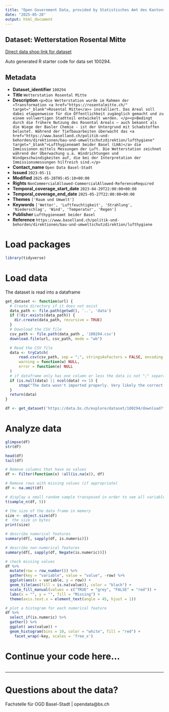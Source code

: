 ```yaml
---
title: "Open Government Data, provided by Statistisches Amt des Kantons Basel-Stadt - Fachstelle OGD"
date: "2025-05-28"
output: html_document
---
```


## Dataset: Wetterstation Rosental Mitte

[Direct data shop link for dataset](https://data.bs.ch/explore/dataset/100294)

Auto generated R starter code for data set 100294.

## Metadata

- **Dataset_identifier** `100294`
- **Title** `Wetterstation Rosental Mitte`
- **Description** `<p>Die Wetterstation wurde im Rahmen der «Transformation <a href="https://rosentalmitte.ch/" target="_blank">Rosental Mitte</a>» installiert. Das Areal soll dabei etappenweise für die Öffentlichkeit zugänglich gemacht und zu einem vollwertigen Stadtteil entwickelt werden. </p><p>Bedingt durch die frühere Nutzung des Rosental Areals – auch bekannt als die Wiege der Basler Chemie - ist der Untergrund mit Schadstoffen belastet. Während der Tiefbauarbeiten überwacht das <a href="https://www.baselland.ch/politik-und-behorden/direktionen/bau-und-umweltschutzdirektion/lufthygiene" target="_blank">Lufthygieneamt beider Basel (LHA)</a> die Immissionen mittels Messungen der Luft. Die Wetterstation zeichnet während der Überwachung u.a. Windrichtungen und Windgeschwindigkeiten auf, die bei der Interpretation der Immissionsmessungen hilfreich sind.</p>`
- **Contact_name** `Open Data Basel-Stadt`
- **Issued** `2023-05-11`
- **Modified** `2025-05-28T05:45:10+00:00`
- **Rights** `NonCommercialAllowed-CommercialAllowed-ReferenceRequired`
- **Temporal_coverage_start_date** `2023-04-29T22:00:00+00:00`
- **Temporal_coverage_end_date** `2025-05-27T22:00:00+00:00`
- **Themes** `['Raum und Umwelt']`
- **Keywords** `['Wetter', 'Luftfeuchtigkeit', 'Strahlung', 'Niederschlag', 'Wind', 'Temperatur', 'Regen']`
- **Publisher** `Lufthygieneamt beider Basel`
- **Reference** `https://www.baselland.ch/politik-und-behorden/direktionen/bau-und-umweltschutzdirektion/lufthygiene`


# Load packages

```r

library(tidyverse)
```

# Load data

The dataset is read into a dataframe

```r
get_dataset <- function(url) {
  # Create directory if it does not exist
  data_path <- file.path(getwd(), '..', 'data')
  if (!dir.exists(data_path)) {
    dir.create(data_path, recursive = TRUE)
  }
  # Download the CSV file
  csv_path <- file.path(data_path , '100294.csv')
  download.file(url, csv_path, mode = "wb")

  # Read the CSV file
  data <- tryCatch(
      read.csv(csv_path, sep = ";", stringsAsFactors = FALSE, encoding = "UTF-8"),
      warning = function(w) NULL,
      error = function(e) NULL
  )
  # if dataframe only has one column or less the data is not ";" separated
  if (is.null(data) || ncol(data) <= 1) {
      stop("The data wasn't imported properly. Very likely the correct separator couldn't be found.\nPlease check the dataset manually and adjust the code.")
  }
  return(data)
}
```

```r

df <- get_dataset('https://data.bs.ch/explore/dataset/100294/download?format=csv&timezone=Europe%2FZurich')

```

# Analyze data

```r

glimpse(df)
str(df)

head(df)
tail(df)

```

```r
# Remove columns that have no values
df <- Filter(function(x) !all(is.na(x)), df)

# Remove rows with missing values (if appropriate)
df <- na.omit(df)
```

```r
# display a small random sample transposed in order to see all variables
t(sample_n(df, 5))
```

```r
# the size of the data frame in memory
size <- object.size(df)
#  the size in bytes
print(size)
```

```r
# describe numerical features
summary(df[, sapply(df, is.numeric)])
```

```r
# describe non-numerical features
summary(df[, sapply(df, Negate(is.numeric))])
```

```r
# check missing values
df %>%
  mutate(row = row_number()) %>%
  gather(key = "variable", value = "value", -row) %>%
  ggplot(aes(x = variable, y = row)) +
  geom_tile(aes(fill = is.na(value)), color = "black") +
  scale_fill_manual(values = c("TRUE" = "grey", "FALSE" = "red")) +
  labs(x = "", y = "", fill = "Missing") +
  theme(axis.text.x = element_text(angle = 45, hjust = 1))
```

```r
# plot a histogram for each numerical feature
df %>%
  select_if(is.numeric) %>%
  gather() %>%
  ggplot( aes(value)) +
  geom_histogram(bins = 10, color = "white", fill = "red") +
    facet_wrap(~key, scales = 'free_x')
```

# Continue your code here...

```r

```
------------------------------------------------------------------------

# Questions about the data?

Fachstelle für OGD Basel-Stadt | opendata@bs.ch
